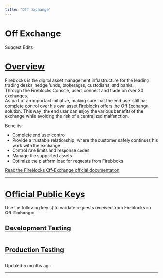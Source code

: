```yaml
---
title: "Off Exchange"
---
```

  
  # Off Exchange

[Suggest Edits](/edit/off-exchange)

# [Overview](#overview)

Fireblocks is the digital asset management infrastructure for the leading trading desks, hedge funds, brokerages, custodians, and banks.  
Through the Fireblocks Console, users connect and trade on over 30 exchanges.  
As part of an important initiative, making sure that the end user still has complete control over his own asset Fireblocks offers the Off Exchange solution. This way ,the end user can enjoy the various benefits of the exchange while avoiding the risk of a centralized malfunction.

Benefits:

*   Complete end user control
*   Provide a trustable relationship, where the customer safely continues his work with the exchange
*   Control rate limits and response codes
*   Manage the supported assets
*   Optimize the platform load for requests from Fireblocks

[Read the Fireblocks Off-Exchange official documentation](https://fireblocks.github.io/fireblocks-off-exchange/)

* * *

# [Official Public Keys](#official-public-keys)

Use the following key(s) to validate requests received from Fireblocks on Off-Exchange:

## [Development Testing](#development-testing)
```

```
## [Production Testing](#production-testing)
```

```

Updated 5 months ago

* * *